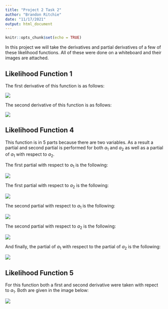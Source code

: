 ```yaml
---
title: "Project 2 Task 2"
author: "Brandon Ritchie"
date: "11/17/2021"
output: html_document
---
```


```r
knitr::opts_chunk$set(echo = TRUE)
```

In this project we will take the derivatives and partial derivatives of a few of these likelihood functions. All of these were done on a whiteboard and their images are attached.

## Likelihood Function 1

The first derivative of this function is as follows:

![](first_deriv_1.jpg)

The second derivative of this function is as follows:

![](second_deriv_1.jpg)

## Likelihood Function 4

This function is in 5 parts because there are two variables. As a result a partial and second partial is performed for both $a_1$ and $a_2$ as well as a partial of $a_1$ with respect to $a_2$.

The first partial with respect to $a_1$ is the following:

![](partial_a1_4.jpg)

The first partial with respect to $a_2$ is the following:

![](partial_a2_4.jpg)

The second partial with respect to $a_1$ is the following:

![](partial2_a1_4.jpg)

The second partial with respect to $a_2$ is the following:

![](partial2_a2_4.jpg)

And finally, the partial of $a_1$ with respect to the partial of $a_2$ is the following:

![](partial_a2a1.jpg)

## Likelihood Function 5

For this function both a first and second derivative were taken with repect to $a_1$. Both are given in the image below:

![](first_second_5.jpg)